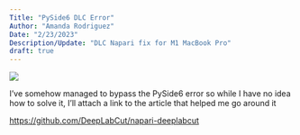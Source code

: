 ```yaml
---
Title: "PySide6 DLC Error" 
Author: "Amanda Rodriguez"
Date: "2/23/2023"
Description/Update: "DLC Napari fix for M1 MacBook Pro"
draft: true
---
```

![](Subject.png)

I've somehow managed to bypass the PySide6 error so while I have no idea how to solve it, I'll attach a link to the article that helped me go around it

[https://github.com/DeepLabCut/napari-deeplabcut](https://github.com/DeepLabCut/napari-deeplabcut)
